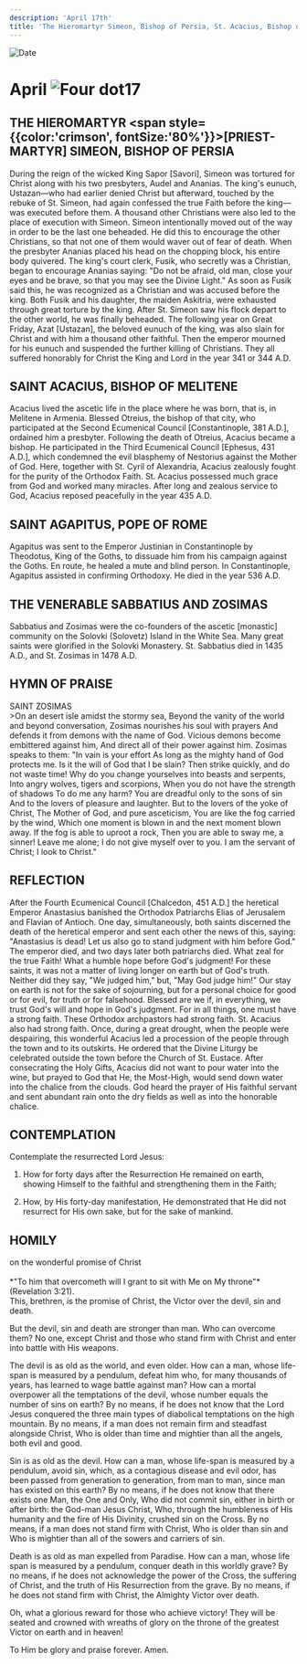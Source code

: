 ```yaml
---
description: 'April 17th'
title: 'The Hieromartyr Simeon, Bishop of Persia, St. Acacius, Bishop of Melitene, St Agapitus, Pope of Rome, Venerable Sabbatius and Zosimas'
---
```


<CustomPaginator />
<RunningHead />

<Image src="/title-imprint.png" height={68} width={50} alt="Date" className="title-imprint"/>

# <div id="date">April <Image className="four-dot" src="/four-dot.png" height={15} width={15} alt="Four dot" />17</div>

## THE HIEROMARTYR <span style={{color:'crimson', fontSize:'80%'}}>[PRIEST-MARTYR]</span> SIMEON, BISHOP OF PERSIA

During the reign of the wicked King Sapor [Savori], Simeon was tortured for Christ along with his two presbyters, Audel and Ananias. The king's eunuch, Ustazan—who had earlier denied Christ but afterward, touched by the rebuke of St. Simeon, had again confessed the true Faith before the king—was executed before them. A thousand other Christians were also led to the place of execution with Simeon. Simeon intentionally moved out of the way in order to be the last one beheaded.  He did this to encourage the other Christians, so that not one of them would waver out of fear of death. When the presbyter Ananias placed his head on the chopping block, his entire body quivered. The king's court clerk, Fusik, who secretly was a Christian, began to encourage Ananias saying: "Do not be afraid, old man, close your eyes and be brave, so that you may see the Divine Light." As soon as Fusik said this, he was recognized as a Christian and was accused before the king. Both Fusik and his daughter, the maiden Askitria, were exhausted through great torture by the king. After St. Simeon saw his flock depart to the other world, he was finally beheaded. The following year on Great Friday, Azat [Ustazan], the beloved eunuch of the king, was also slain for Christ and with him a thousand other faithful. Then the emperor mourned for his eunuch and suspended the further killing of Christians. They all suffered honorably for Christ the King and Lord in the year 341 or 344 A.D.

## SAINT ACACIUS, BISHOP OF MELITENE

Acacius lived the ascetic life in the place where he was born, that is, in Melitene in Armenia. Blessed Otreius, the bishop of that city, who participated at the Second Ecumenical Council [Constantinople, 381 A.D.], ordained him a presbyter. Following the death of Otreius, Acacius became a bishop. He participated in the Third Ecumenical Council [Ephesus, 431 A.D.], which condemned the evil blasphemy of Nestorius against the Mother of God. Here, together with St. Cyril of Alexandria, Acacius zealously fought for the purity of the Orthodox Faith. St. Acacius possessed much grace from God and worked many miracles. After long and zealous service to God, Acacius reposed peacefully in the year 435 A.D.

## SAINT AGAPITUS, POPE OF ROME

Agapitus was sent to the Emperor Justinian in Constantinople by Theodotus, King of the Goths, to dissuade him from his campaign against the Goths. En route, he healed a mute and blind person. In Constantinople, Agapitus assisted in confirming Orthodoxy. He died in the year 536 A.D.

## THE VENERABLE SABBATIUS AND ZOSIMAS

Sabbatius and Zosimas were the co-founders of the ascetic [monastic] community on the Solovki (Solovetz) Island in the White Sea. Many great saints were glorified in the Solovki Monastery. St. Sabbatius died in 1435 A.D., and St. Zosimas in 1478 A.D.


## HYMN OF PRAISE
<div style={{textAlign:'center', color:'crimson', fontWeight:'bold'}}>
SAINT ZOSIMAS
</div>
>On an desert isle amidst the stormy sea,  
Beyond the vanity of the world and beyond conversation,  
Zosimas nourishes his soul with prayers  
And defends it from demons with the name of God.  
Vicious demons become embittered against him,  
And direct all of their power against him.  
Zosimas speaks to them: "In vain is your effort  
As long as the mighty hand of God protects me.  
Is it the will of God that I be slain?  
Then strike quickly, and do not waste time!  
Why do you change yourselves into beasts and serpents,  
Into angry wolves, tigers and scorpions,  
When you do not have the strength of shadows  
To do me any harm?  
You are dreadful only to the sons of sin  
And to the lovers of pleasure and laughter.  
But to the lovers of the yoke of Christ,  
The Mother of God, and pure asceticism,  
You are like the fog carried by the wind,  
Which one moment is blown in and the next moment blown away.  
If the fog is able to uproot a rock,  
Then you are able to sway me, a sinner!  
Leave me alone; I do not give myself over to you.  
I am the servant of Christ; I look to Christ."  


## REFLECTION

After the Fourth Ecumenical Council [Chalcedon, 451 A.D.] the heretical Emperor Anastasius banished the Orthodox Patriarchs Elias of Jerusalem and Flavian of Antioch. One day, simultaneously, both saints discerned the death of the heretical emperor and sent each other the news of this, saying: "Anastasius is dead! Let us also go to stand judgment with him before God." The emperor died, and two days later both patriarchs died. What zeal for the true Faith! What a humble hope before God's judgment! For these saints, it was not a matter of living longer on earth but of God's truth. Neither did they say, "We judged him," but, "May God judge him!" Our stay on earth is not for the sake of sojourning, but for a personal choice for good or for evil, for truth or for falsehood. Blessed are we if, in everything, we trust God's will and hope in God's judgment. For in all things, one must have a strong faith. These Orthodox archpastors had strong faith. St. Acacius also had strong faith. Once, during a great drought, when the people were despairing, this wonderful Acacius led a procession of the people through the town and to its outskirts. He ordered that the Divine Liturgy be celebrated outside the town before the Church of St. Eustace. After consecrating the Holy Gifts, Acacius did not want to pour water into the wine, but prayed to God that He, the Most-High, would send down water into the chalice from the clouds. God heard the prayer of His faithful servant and sent abundant rain onto the dry fields as well as into the honorable chalice.


## CONTEMPLATION

Contemplate the resurrected Lord Jesus:

1. How for forty days after the Resurrection He remained on earth, showing Himself to the faithful and strengthening them in the Faith;

2. How, by His forty-day manifestation, He demonstrated that He did not resurrect for His own sake, but for the sake of mankind.


## HOMILY
<div style={{textAlign:'center', color:'crimson', fontWeight:'bold'}}>
on the wonderful promise of Christ
</div><br />
<div style={{textAlign:'right'}}>
*"To him that overcometh will I grant to sit with Me on My throne"* (Revelation 3:21).
</div>
This, brethren, is the promise of Christ, the Victor over the devil, sin and death.

But the devil, sin and death are stronger than man. Who can overcome them? No one, except Christ and those who stand firm with Christ and enter into battle with His weapons.

The devil is as old as the world, and even older. How can a man, whose life-span is measured by a pendulum, defeat him who, for many thousands of years, has learned to wage battle against man? How can a mortal overpower all the temptations of the devil, whose number equals the number of sins on earth? By no means, if he does not know that the Lord Jesus conquered the three main types of diabolical temptations on the high mountain. By no means, if a man does not remain firm and steadfast alongside Christ, Who is older than time and mightier than all the angels, both evil and good.

Sin is as old as the devil. How can a man, whose life-span is measured by a pendulum, avoid sin, which, as a contagious disease and evil odor, has been passed from generation to generation, from man to man, since man has existed on this earth? By no means, if he does not know that there exists one Man, the One and Only, Who did not commit sin, either in birth or after birth: the God-man Jesus Christ, Who, through the humbleness of His humanity and the fire of His Divinity, crushed sin on the Cross. By no means, if a man does not stand firm with Christ, Who is older than sin and Who is mightier than all of the sowers and carriers of sin.

Death is as old as man expelled from Paradise. How can a man, whose life span is measured by a pendulum, conquer death in this worldly grave? By no means, if he does not acknowledge the power of the Cross, the suffering of Christ, and the truth of His Resurrection from the grave. By no means, if he does not stand firm with Christ, the Almighty Victor over death.

Oh, what a glorious reward for those who achieve victory! They will be seated and crowned with wreaths of glory on the throne of the greatest Victor on earth and in heaven!

To Him be glory and praise forever. Amen.

